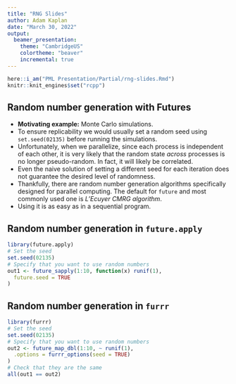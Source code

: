 ```yaml
---
title: "RNG Slides"
author: Adam Kaplan
date: "March 30, 2022"
output: 
  beamer_presentation:
    theme: "CambridgeUS"
    colortheme: "beaver"
    incremental: true
---
```


```r
here::i_am("PML Presentation/Partial/rng-slides.Rmd")
knitr::knit_engines$set("rcpp")
```

## Random number generation with Futures

- **Motivating example:** Monte Carlo simulations.
- To ensure replicability we would usually set a random seed using `set.seed(02135)` before running the simulations.
- Unfortunately, when we parallelize, since each process is independent of each other, it is very likely that the random state _across_ processes is no longer pseudo-random. In fact, it will likely be correlated.
- Even the naive solution of setting a different seed for each iteration does not guarantee the desired level of randomness.
- Thankfully, there are random number generation algorithms specifically designed for parallel computing. The default for `future` and most commonly used one is _L’Ecuyer CMRG algorithm_.
- Using it is as easy as in a sequential program.

## Random number generation in `future.apply`

```r
library(future.apply)
# Set the seed
set.seed(02135)
# Specify that you want to use random numbers
out1 <- future_sapply(1:10, function(x) runif(1),
  future.seed = TRUE
)
```

## Random number generation in `furrr`

```r
library(furrr)
# Set the seed
set.seed(02135)
# Specify that you want to use random numbers
out2 <- future_map_dbl(1:10, ~ runif(1),
  .options = furrr_options(seed = TRUE)
)
# Check that they are the same
all(out1 == out2)
```

